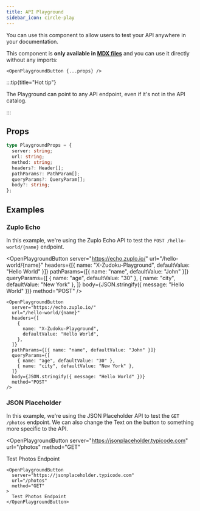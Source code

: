 ```yaml
---
title: API Playground
sidebar_icon: circle-play
---
```


You can use this component to allow users to test your API anywhere in your
documentation.

This component is **only available in [MDX files](/docs/markdown/mdx)** and you
can use it directly without any imports:

```tsx
<OpenPlaygroundButton {...props} />
```

:::tip{title="Hot tip"}

The Playground can point to any API endpoint, even if it's not in the API
catalog.

:::

## Props

```ts
type PlaygroundProps = {
  server: string;
  url: string;
  method: string;
  headers?: Header[];
  pathParams?: PathParam[];
  queryParams?: QueryParam[];
  body?: string;
};
```

## Examples

### Zuplo Echo

In this example, we're using the Zuplo Echo API to test the
`POST /hello-world/{name}` endpoint.

<OpenPlaygroundButton
  server="https://echo.zuplo.io/"
  url="/hello-world/{name}"
  headers={[{ name: "X-Zudoku-Playground", defaultValue: "Hello World" }]}
  pathParams={[{ name: "name", defaultValue: "John" }]}
  queryParams={[
    { name: "age", defaultValue: "30" },
    { name: "city", defaultValue: "New York" },
  ]}
  body={JSON.stringify({ message: "Hello World" })}
  method="POST"
/>

```tsx
<OpenPlaygroundButton
  server="https://echo.zuplo.io/"
  url="/hello-world/{name}"
  headers={[
    {
      name: "X-Zudoku-Playground",
      defaultValue: "Hello World",
    },
  ]}
  pathParams={[{ name: "name", defaultValue: "John" }]}
  queryParams={[
    { name: "age", defaultValue: "30" },
    { name: "city", defaultValue: "New York" },
  ]}
  body={JSON.stringify({ message: "Hello World" })}
  method="POST"
/>
```

### JSON Placeholder

In this example, we're using the JSON Placeholder API to test the `GET /photos`
endpoint. We can also change the Text on the button to something more specific
to the API.

<OpenPlaygroundButton
  server="https://jsonplaceholder.typicode.com"
  url="/photos"
  method="GET"
>
  Test Photos Endpoint
</OpenPlaygroundButton>

```tsx
<OpenPlaygroundButton
  server="https://jsonplaceholder.typicode.com"
  url="/photos"
  method="GET"
>
  Test Photos Endpoint
</OpenPlaygroundButton>
```
